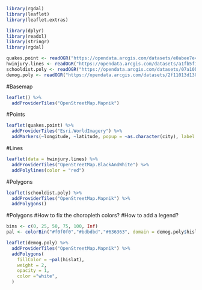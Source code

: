 ```r
library(rgdal)
library(leaflet)
library(leaflet.extras)

library(dplyr)
library(readxl)
library(stringr)
library(rgdal)
```

```r
quakes.point <- readOGR("https://opendata.arcgis.com/datasets/e0abee7e4fa446ea8cfe618bca7e60e4_62.geojson")
hwinjury.lines <- readOGR("https://opendata.arcgis.com/datasets/a1fb5f1eb42a4e139cc8c89b468865a7_0.geojson")
schooldist.poly <- readOGR("https://opendata.arcgis.com/datasets/07a10be1eb674ca99fd147474e1e0ca0_0.geojson")
demog.poly <- readOGR("https://opendata.arcgis.com/datasets/2f11013d1302419aac243d6e1c56568f_0.geojson")
```
#Basemap
```r
leaflet() %>%
  addProviderTiles("OpenStreetMap.Mapnik")
```
#Points
```r
leaflet(quakes.point) %>%
  addProviderTiles("Esri.WorldImagery") %>%
  addMarkers(~longitude, ~latitude, popup = ~as.character(city), label = ~as.character(city))
```



#Lines
```r
leaflet(data = hwinjury.lines) %>%
  addProviderTiles("OpenStreetMap.BlackAndWhite") %>%
  addPolylines(color = "red")
```

#Polygons
```r
leaflet(schooldist.poly) %>%
  addProviderTiles("OpenStreetMap.Mapnik") %>%
  addPolygons()
```
#Polygons
#How to fix the choropleth colors?
#How to add a legend?
```r
bins <- c(0, 25, 50, 75, 100, Inf)
pal <- colorBin("#f0f0f0","#bdbdbd","#636363", domain = demog.poly$hislat, bins = bins)

leaflet(demog.poly) %>%
  addProviderTiles("OpenStreetMap.Mapnik") %>%
  addPolygons(
    fillColor = ~pal(hislat),
    weight = 2,
    opacity = 1,
    color ="white",
  )

```


